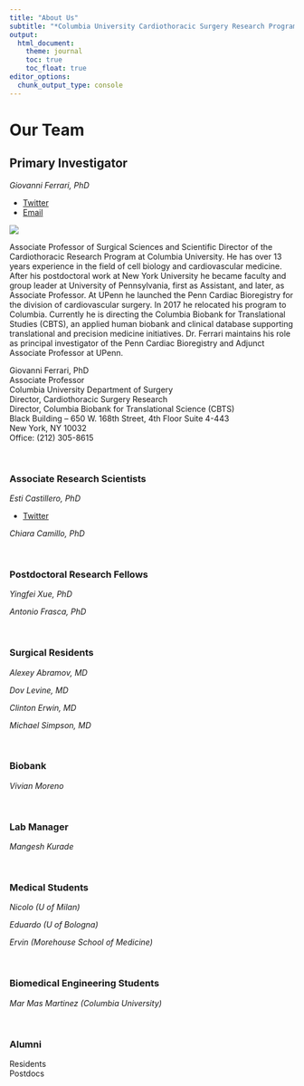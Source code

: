 ```yaml
---
title: "About Us"
subtitle: "*Columbia University Cardiothoracic Surgery Research Program*"
output: 
  html_document:
    theme: journal
    toc: true
    toc_float: true
editor_options: 
  chunk_output_type: console
---
```


# Our Team

## Primary Investigator 

 *Giovanni Ferrari, PhD*
 
* [Twitter](https://twitter.com/ferrag02)
* [Email](mailto:<gf2375@cumc.columbia.edu>)

<left>
![](images/doctor_giovanni_ferrari.jpg)
</left>

<right>
Associate Professor of Surgical Sciences and Scientific Director of the Cardiothoracic Research Program at Columbia University. He has over 13 years experience in the field of cell biology and cardiovascular medicine. After his postdoctoral work at New York University he became faculty and group leader at University of Pennsylvania, first as Assistant, and later, as Associate Professor. At UPenn he launched the Penn Cardiac Bioregistry for the division of cardiovascular surgery. In 2017 he relocated his program to Columbia. Currently he is directing the Columbia Biobank for Translational Studies (CBTS), an applied human biobank and clinical database supporting translational and precision medicine initiatives. Dr. Ferrari maintains his role as principal investigator of the Penn Cardiac Bioregistry and Adjunct Associate Professor at UPenn.

Giovanni Ferrari, PhD\
Associate Professor\
Columbia University Department of Surgery\
Director, Cardiothoracic Surgery Research\
Director, Columbia Biobank for Translational Science (CBTS)\
Black Building – 650 W. 168th Street, 4th Floor Suite 4-443\
New York, NY 10032\
Office: (212) 305-8615\

</right>

\
				
### Associate Research Scientists

 *Esti Castillero, PhD*
 
 * [Twitter](https:twitter.com/esticastillero)



 *Chiara Camillo, PhD*

\

### Postdoctoral Research Fellows	

 *Yingfei Xue, PhD*

 *Antonio Frasca, PhD*

\

### Surgical Residents			

 *Alexey Abramov, MD*
 
*Dov Levine, MD*

*Clinton Erwin, MD*

*Michael Simpson, MD*

\

### Biobank			

 *Vivian Moreno*

\

### Lab Manager

 *Mangesh Kurade*

\

### Medical Students

 *Nicolo (U of Milan)*
 
 *Eduardo (U of Bologna)*
 
 *Ervin (Morehouse School of Medicine)*

\

### Biomedical Engineering Students		

*Mar Mas Martinez (Columbia University)*

\

### Alumni

Residents\
Postdocs
